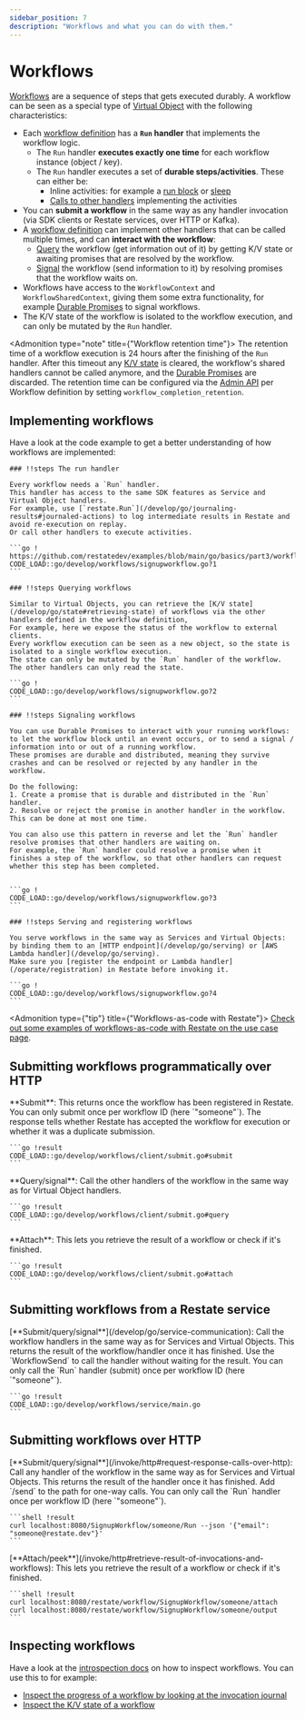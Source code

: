 ```yaml
---
sidebar_position: 7
description: "Workflows and what you can do with them."
---
```



# Workflows

[Workflows](/concepts/services#workflows) are a sequence of steps that gets executed durably.
A workflow can be seen as a special type of [Virtual Object](/concepts/services#virtual-objects) with the following characteristics:

- Each [workflow definition](/develop/go/overview#workflows) has a **`Run` handler** that implements the workflow logic.
    - The `Run` handler **executes exactly one time** for each workflow instance (object / key).
    - The `Run` handler executes a set of **durable steps/activities**. These can either be:
        - Inline activities: for example a [run block](/develop/go/journaling-results#journaled-actions) or [sleep](/develop/go/durable-timers)
        - [Calls to other handlers](/develop/go/service-communication) implementing the activities
- You can **submit a workflow** in the same way as any handler invocation (via SDK clients or Restate services, over HTTP or Kafka).
- A [workflow definition](/develop/go/overview#workflows) can implement other handlers that can be called multiple times, and can **interact with the workflow**:
  - [Query](/develop/go/workflows#implementing-workflows) the workflow (get information out of it) by getting K/V state or awaiting promises that are resolved by the workflow.
  - [Signal](/develop/go/workflows#implementing-workflows) the workflow (send information to it) by resolving promises that the workflow waits on.
- Workflows have access to the `WorkflowContext` and `WorkflowSharedContext`, giving them some extra functionality, for example [Durable Promises](/develop/go/workflows#implementing-workflows) to signal workflows.
- The K/V state of the workflow is isolated to the workflow execution, and can only be mutated by the `Run` handler.

<Admonition type="note" title={"Workflow retention time"}>
    The retention time of a workflow execution is 24 hours after the finishing of the `Run` handler.
    After this timeout any [K/V state](/develop/go/state) is cleared, the workflow's shared handlers cannot be called anymore, and the [Durable Promises](/develop/go/workflows#signaling-workflows) are discarded.
    The retention time can be configured via the [Admin API](/adminapi/modify-service) per Workflow definition by setting `workflow_completion_retention`.
</Admonition>

## Implementing workflows
Have a look at the code example to get a better understanding of how workflows are implemented:

<Scrollycoding>

    ### !!steps The run handler

    Every workflow needs a `Run` handler.
    This handler has access to the same SDK features as Service and Virtual Object handlers.
    For example, use [`restate.Run`](/develop/go/journaling-results#journaled-actions) to log intermediate results in Restate and avoid re-execution on replay.
    Or call other handlers to execute activities.

    ```go ! https://github.com/restatedev/examples/blob/main/go/basics/part3/workflows.go
    CODE_LOAD::go/develop/workflows/signupworkflow.go?1
    ```

    ### !!steps Querying workflows

    Similar to Virtual Objects, you can retrieve the [K/V state](/develop/go/state#retrieving-state) of workflows via the other handlers defined in the workflow definition,
    For example, here we expose the status of the workflow to external clients.
    Every workflow execution can be seen as a new object, so the state is isolated to a single workflow execution.
    The state can only be mutated by the `Run` handler of the workflow. The other handlers can only read the state.

    ```go !
    CODE_LOAD::go/develop/workflows/signupworkflow.go?2
    ```

    ### !!steps Signaling workflows

    You can use Durable Promises to interact with your running workflows: to let the workflow block until an event occurs, or to send a signal / information into or out of a running workflow.
    These promises are durable and distributed, meaning they survive crashes and can be resolved or rejected by any handler in the workflow.

    Do the following:
    1. Create a promise that is durable and distributed in the `Run` handler.
    2. Resolve or reject the promise in another handler in the workflow. This can be done at most one time.

    You can also use this pattern in reverse and let the `Run` handler resolve promises that other handlers are waiting on.
    For example, the `Run` handler could resolve a promise when it finishes a step of the workflow, so that other handlers can request whether this step has been completed.


    ```go !
    CODE_LOAD::go/develop/workflows/signupworkflow.go?3
    ```

    ### !!steps Serving and registering workflows

    You serve workflows in the same way as Services and Virtual Objects: by binding them to an [HTTP endpoint](/develop/go/serving) or [AWS Lambda handler](/develop/go/serving).
    Make sure you [register the endpoint or Lambda handler](/operate/registration) in Restate before invoking it.

    ```go !
    CODE_LOAD::go/develop/workflows/signupworkflow.go?4
    ```
</Scrollycoding>

<Admonition type={"tip"} title={"Workflows-as-code with Restate"}>
    [Check out some examples of workflows-as-code with Restate on the use case page](/use-cases/workflows).
</Admonition>

## Submitting workflows programmatically over HTTP
<TextAndCode>
    **Submit**:
    This returns once the workflow has been registered in Restate.
    You can only submit once per workflow ID (here `"someone"`).
    The response tells whether Restate has accepted the workflow for execution or whether it was a duplicate submission.

    ```go !result
    CODE_LOAD::go/develop/workflows/client/submit.go#submit
    ```

</TextAndCode>

<TextAndCode>
    **Query/signal**:
    Call the other handlers of the workflow in the same way as for Virtual Object handlers.

    ```go !result
    CODE_LOAD::go/develop/workflows/client/submit.go#query
    ```
</TextAndCode>

<TextAndCode>
    **Attach**:
    This lets you retrieve the result of a workflow or check if it's finished.

    ```go !result
    CODE_LOAD::go/develop/workflows/client/submit.go#attach
    ```
</TextAndCode>

## Submitting workflows from a Restate service
<TextAndCode>
    [**Submit/query/signal**](/develop/go/service-communication):
    Call the workflow handlers in the same way as for Services and Virtual Objects.
    This returns the result of the workflow/handler once it has finished.
    Use the `WorkflowSend` to call the handler without waiting for the result.
    You can only call the `Run` handler (submit) once per workflow ID (here `"someone"`).

    ```go !result
    CODE_LOAD::go/develop/workflows/service/main.go
    ```
</TextAndCode>

## Submitting workflows over HTTP
<TextAndCode>
    [**Submit/query/signal**](/invoke/http#request-response-calls-over-http):
    Call any handler of the workflow in the same way as for Services and Virtual Objects.
    This returns the result of the handler once it has finished.
    Add `/send` to the path for one-way calls.
    You can only call the `Run` handler once per workflow ID (here `"someone"`).

    ```shell !result
    curl localhost:8080/SignupWorkflow/someone/Run --json '{"email": "someone@restate.dev"}'
    ```
</TextAndCode>

<TextAndCode>
    [**Attach/peek**](/invoke/http#retrieve-result-of-invocations-and-workflows):
    This lets you retrieve the result of a workflow or check if it's finished.

    ```shell !result
    curl localhost:8080/restate/workflow/SignupWorkflow/someone/attach
    curl localhost:8080/restate/workflow/SignupWorkflow/someone/output
    ```

</TextAndCode>


## Inspecting workflows

Have a look at the [introspection docs](/operate/introspection) on how to inspect workflows.
You can use this to for example:
- [Inspect the progress of a workflow by looking at the invocation journal](/operate/introspection#inspecting-the-invocation-journal)
- [Inspect the K/V state of a workflow](/operate/introspection#inspecting-application-state)





